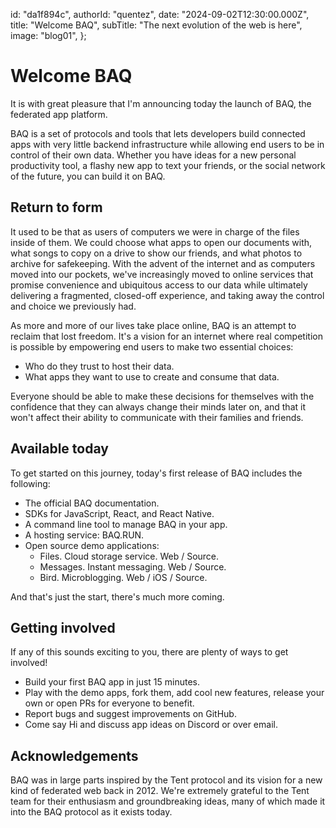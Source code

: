   id: "da1f894c",
  authorId: "quentez",
  date: "2024-09-02T12:30:00.000Z",
  title: "Welcome BAQ",
  subTitle: "The next evolution of the web is here",
  image: "blog01",
};

# Welcome BAQ

It is with great pleasure that I'm announcing today the launch of BAQ, the federated app platform.

BAQ is a set of protocols and tools that lets developers build connected apps with very little backend infrastructure while allowing end users to be in control of their own data. Whether you have ideas for a new personal productivity tool, a flashy new app to text your friends, or the social network of the future, you can build it on BAQ.

## Return to form

It used to be that as users of computers we were in charge of the files inside of them. We could choose what apps to open our documents with, what songs to copy on a drive to show our friends, and what photos to archive for safekeeping. With the advent of the internet and as computers moved into our pockets, we've increasingly moved to online services that promise convenience and ubiquitous access to our data while ultimately delivering a fragmented, closed-off experience, and taking away the control and choice we previously had.

As more and more of our lives take place online, BAQ is an attempt to reclaim that lost freedom. It's a vision for an internet where real competition is possible by empowering end users to make two essential choices:

- Who do they trust to host their data.
- What apps they want to use to create and consume that data.

Everyone should be able to make these decisions for themselves with the confidence that they can always change their minds later on, and that it won't affect their ability to communicate with their families and friends.

## Available today

To get started on this journey, today's first release of BAQ includes the following:

- The official BAQ documentation.
- SDKs for JavaScript, React, and React Native.
- A command line tool to manage BAQ in your app.
- A hosting service: BAQ.RUN.
- Open source demo applications:
  - Files. Cloud storage service. Web / Source.
  - Messages. Instant messaging. Web / Source.
  - Bird. Microblogging. Web / iOS / Source.

And that's just the start, there's much more coming.

## Getting involved

If any of this sounds exciting to you, there are plenty of ways to get involved!

- Build your first BAQ app in just 15 minutes.
- Play with the demo apps, fork them, add cool new features, release your own or open PRs for everyone to benefit.
- Report bugs and suggest improvements on GitHub.
- Come say Hi and discuss app ideas on Discord or over email.

## Acknowledgements

BAQ was in large parts inspired by the Tent protocol and its vision for a new kind of federated web back in 2012. We're extremely grateful to the Tent team for their enthusiasm and groundbreaking ideas, many of which made it into the BAQ protocol as it exists today.
